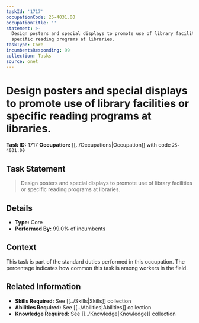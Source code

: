 ```yaml
---
taskId: '1717'
occupationCode: 25-4031.00
occupationTitle: ''
statement: >-
  Design posters and special displays to promote use of library facilities or
  specific reading programs at libraries.
taskType: Core
incumbentsResponding: 99
collection: Tasks
source: onet
---
```

# Design posters and special displays to promote use of library facilities or specific reading programs at libraries.

**Task ID:** 1717
**Occupation:** [[../Occupations|Occupation]] with code `25-4031.00`

## Task Statement

> Design posters and special displays to promote use of library facilities or specific reading programs at libraries.

## Details

- **Type:** Core
- **Performed By:** 99.0% of incumbents

## Context

This task is part of the standard duties performed in this occupation. The percentage indicates how common this task is among workers in the field.

## Related Information

- **Skills Required:** See [[../Skills|Skills]] collection
- **Abilities Required:** See [[../Abilities|Abilities]] collection
- **Knowledge Required:** See [[../Knowledge|Knowledge]] collection
